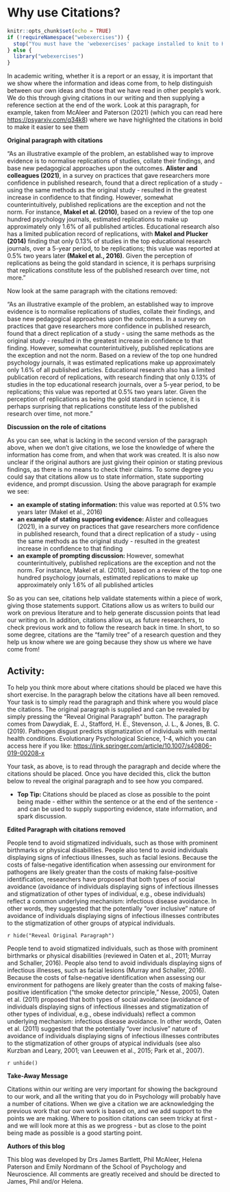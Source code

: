 # Why use Citations?

```r
knitr::opts_chunk$set(echo = TRUE)
if (!requireNamespace("webexercises")) {
  stop("You must have the 'webexercises' package installed to knit to HTML.\n   install.packages(\"webexercises\")")
} else {
  library("webexercises")
}
```

In academic writing, whether it is a report or an essay, it is important that we show where the information and ideas come from, to help distinguish between our own ideas and those that we have read in other people's work. We do this through giving citations in our writing and then supplying a reference section at the end of the work. Look at this paragraph, for example, taken from McAleer and Paterson (2021) (which you can read here [https://psyarxiv.com/q34k8](https://psyarxiv.com/q34k8)) where we have highlighted the citations in bold to make it easier to see them 

**Original paragraph with citations**

"As an illustrative example of the problem, an established way to improve evidence is to normalise replications of studies, collate their findings, and base new pedagogical approaches upon the outcomes. **Alister and colleagues (2021)**, in a survey on practices that gave researchers more confidence in published research, found that a direct replication of a study - using the same methods as the original study - resulted in the greatest increase in confidence to that finding. However, somewhat counterintuitively, published replications are the exception and not the norm. For instance, **Makel et al. (2010)**, based on a review of the top one hundred psychology journals, estimated replications to make up approximately only 1.6% of all published articles. Educational research also has a limited publication record of replications, with **Makel and Plucker (2014)** finding that only 0.13% of studies in the top educational research journals, over a 5-year period, to be replications; this value was reported at 0.5% two years later **(Makel et al., 2016)**. Given the perception of replications as being the gold standard in science, it is perhaps surprising that replications constitute less of the published research over time, not more."

Now look at the same paragraph with the citations removed:

"As an illustrative example of the problem, an established way to improve evidence is to normalise replications of studies, collate their findings, and base new pedagogical approaches upon the outcomes. In a survey on practices that gave researchers more confidence in published research, found that a direct replication of a study - using the same methods as the original study - resulted in the greatest increase in confidence to that finding. However, somewhat counterintuitively, published replications are the exception and not the norm. Based on a review of the top one hundred psychology journals, it was estimated replications make up approximately only 1.6% of all published articles. Educational research also has a limited publication record of replications, with research finding that only 0.13% of studies in the top educational research journals, over a 5-year period, to be replications; this value was reported at 0.5% two years later. Given the perception of replications as being the gold standard in science, it is perhaps surprising that replications constitute less of the published research over time, not more."

**Discussion on the role of citations**

As you can see, what is lacking in the second version of the paragraph above, when we don't give citations, we lose the knowledge of where the information has come from, and when that work was created. It is also now unclear if the original authors are just giving their opinion or stating previous findings, as there is no means to check their claims. To some degree you could say that citations allow us to state information, state supporting evidence, and prompt discussion. Using the above paragraph for example we see:

* **an example of stating information: **this value was reported at 0.5% two years later (Makel et al., 2016)
* **an example of stating supporting evidence: **Alister and colleagues (2021), in a survey on practices that gave researchers more confidence in published research, found that a direct replication of a study - using the same methods as the original study - resulted in the greatest increase in confidence to that finding
* **an example of prompting discussion: **However, somewhat counterintuitively, published replications are the exception and not the norm. For instance, Makel et al. (2010), based on a review of the top one hundred psychology journals, estimated replications to make up approximately only 1.6% of all published articles

So as you can see, citations help validate statements within a piece of work, giving those statements support. Citations allow us as writers to build our work on previous literature and to help generate discussion points that lead our writing on. In addition, citations allow us, as future researchers, to check previous work and to follow the research back in time. In short, to so some degree, citations are the "family tree" of a research question and they help us know where we are going because they show us where we have come from!

## Activity:

To help you think more about where citations should be placed we have this short exercise. In the paragraph below the citations have all been removed. Your task is to simply read the paragraph and think where you would place the citations. The original paragraph is supplied and can be revealed by simply pressing the "Reveal Original Paragraph" button. The paragraph comes from Dawydiak, E. J., Stafford, H. E., Stevenson, J. L., & Jones, B. C. (2019). Pathogen disgust predicts stigmatization of individuals with mental health conditions. Evolutionary Psychological Science, 1-4, which you can access here if you like: [https://link.springer.com/article/10.1007/s40806-019-00208-x](https://link.springer.com/article/10.1007/s40806-019-00208-x) 

Your task, as above, is to read through the paragraph and decide where the citations should be placed. Once you have decided this, click the button below to reveal the original paragraph and to see how you compared.

* **Top Tip: ** Citations should be placed as close as possible to the point being made - either within the sentence or at the end of the sentence - and can be used to supply supporting evidence, state information, and spark discussion.

**Edited Paragraph with citations removed**

People tend to avoid stigmatized individuals, such as those with prominent birthmarks or physical disabilities. People also tend to avoid individuals displaying signs of infectious illnesses, such as facial lesions. Because the costs of false-negative identification when assessing our environment for pathogens are likely greater than the costs of making false-positive identification, researchers have proposed that both types of social avoidance (avoidance of individuals displaying signs of infectious illnesses and stigmatization of other types of individual, e.g., obese individuals) reflect a common underlying mechanism: infectious disease avoidance. In other words, they suggested that the potentially “over inclusive” nature of avoidance of individuals displaying signs of infectious illnesses contributes to the stigmatization of other groups of atypical individuals.

`r hide("Reveal Original Paragraph")`

People tend to avoid stigmatized individuals, such as those with prominent birthmarks or physical disabilities (reviewed in Oaten et al., 2011; Murray and Schaller, 2016). People also tend to avoid individuals displaying signs of infectious illnesses, such as facial lesions (Murray and Schaller, 2016). Because the costs of false-negative identification when assessing our environment for pathogens are likely greater than the costs of making false-positive identification (“the smoke detector principle,” Nesse, 2005), Oaten et al. (2011) proposed that both types of social avoidance (avoidance of individuals displaying signs of infectious illnesses and stigmatization of other types of individual, e.g., obese individuals) reflect a common underlying mechanism: infectious disease avoidance. In other words, Oaten et al. (2011) suggested that the potentially “over inclusive” nature of avoidance of individuals displaying signs of infectious illnesses contributes to the stigmatization of other groups of atypical individuals (see also Kurzban and Leary, 2001; van Leeuwen et al., 2015; Park et al., 2007).

`r unhide()`

**Take-Away Message**

Citations within our writing are very important for showing the background to our work, and all the writing that you do in Psychology will probably have a number of citations. When we give a citation we are acknowledging the previous work that our own work is based on, and we add support to the points we are making. Where to position citations can seem tricky at first - and we will look more at this as we progress - but as close to the point being made as possible is a good starting point.

**Authors of this blog**

This blog was developed by Drs James Bartlett, Phil McAleer, Helena Paterson and Emily Nordmann of the School of Psychology and Neuroscience. All comments are greatly received and should be directed to James, Phil and/or Helena.